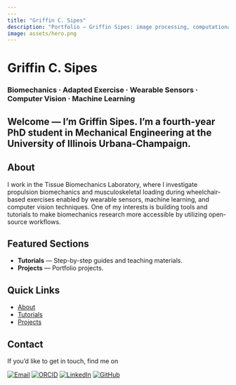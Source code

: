 ```yaml
---
---
title: "Griffin C. Sipes"
description: "Portfolio — Griffin Sipes: image processing, computational imaging, and reproducible research."
image: assets/hero.png
---
```


# Griffin C. Sipes

### Biomechanics · Adapted Exercise · Wearable Sensors · Computer Vision · Machine Learning

Welcome — I'm Griffin Sipes. I'm a fourth-year PhD student in Mechanical Engineering at the University of Illinois Urbana-Champaign. 
----

## About

I work in the Tissue Biomechanics Laboratory, where I investigate propulsion biomechanics and musculoskeletal loading during wheelchair-based exercises enabled by wearable sensors, machine learning, and computer vision techniques. One of my interests is building tools and tutorials to make biomechanics research more accessible by utilizing open-source workflows.

## Featured Sections

- **Tutorials** — Step-by-step guides and teaching materials.
- **Projects** — Portfolio projects.

## Quick Links

- [About](about.qmd)
- [Tutorials](tutorials.qmd)
- [Projects](projects.qmd)

## Contact

If you'd like to get in touch, find me on

[![Email](https://img.shields.io/badge/Email-griffin%40example.com-blue?style=flat-square&logo=Gmail&logoColor=white)](mailto:griffin@example.com)
[![ORCID](https://img.shields.io/badge/ORCID-profile-green?style=flat-square&logo=orcid&logoColor=white)](https://orcid.org/YOUR-ORCID-ID)
[![LinkedIn](https://img.shields.io/badge/LinkedIn-Connect-blue?style=flat-square&logo=linkedin&logoColor=white)](https://www.linkedin.com/in/YOUR-LINKEDIN-USERNAME)
[![GitHub](https://img.shields.io/badge/GitHub-@gsipes2-black?style=flat-square&logo=github&logoColor=white)](https://github.com/gsipes2)
